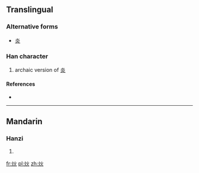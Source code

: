 ==Translingual==

===Alternative forms===
* [[炎]]

===Han character===
{{Han char|rn=86|rad=火|as=04|sn=8|four=|canj=火火 (FF), X火火 (XFF)}}
#archaic version of [[炎]]

====References====
* {{Han ref|kx=0667.140|dkj=18911|dj=1076.220|hdz=32193.050|uh=708F|ud=28815}}

----

==Mandarin==

===Hanzi===
{{cmn-hanzi|pin=[[gěng]] ([[geng3]]), [[kài]] ([[kai4]]), [[quē]] ([[que1]]), [[xuè]] ([[xue4]])|wg=keng<sup>3</sup>, k'ai<sup>4</sup>, ch'üeh<sup>1</sup>, hsüeh<sup>4</sup>}}

# {{defn|lang=cmn|sort=火04}}

[[fr:炏]]
[[pl:炏]]
[[zh:炏]]